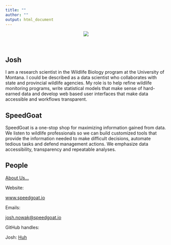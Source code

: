 ```yaml
---
title: ""
author: ""
output: html_document
---
```


<center>
  <img src = "./imgs/SG_Horizontal_Transparent_RGB.png">
</center>

<br>

## Josh

I am a research scientist in the Wildlife Biology program at the University of Montana.  I could be described as a data scientist who collaborates with state and provincial wildlife agencies.  My role is to help refine wildlife monitoring programs, write statistical models that make sense of hard-earned data and develop web based user interfaces that make data accessible and workflows transparent. 

## SpeedGoat

SpeedGoat is a one-stop shop for maximizing information gained from data. We listen to wildlife professionals so we can build customized tools that provide the information needed to make difficult decisions, automate tedious tasks and defend management actions. We emphasize data accessibility, transparency and repeatable analyses.

## People

[About Us...](https://www.speedgoat.io/story/)

Website:

[www.speedgoat.io](www.speedgoat.io)

Emails:

<a href="mailto:josh.nowak@speedgoat.io?Subject=PopR%20again" target="_top">josh.nowak@speedgoat.io</a> 

GitHub handles: 

Josh: [Huh](https://github.com/Huh)

<br>